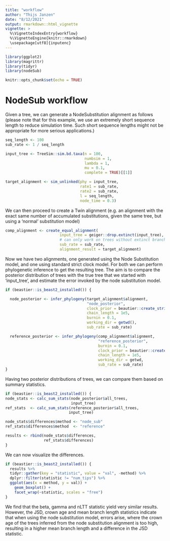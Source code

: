 ```yaml
---
title: "workflow"
author: "Thijs Janzen"
date: "8/12/2021"
output: rmarkdown::html_vignette
vignette: >
  %\VignetteIndexEntry{workflow}
  %\VignetteEngine{knitr::rmarkdown}
  \usepackage[utf8]{inputenc}
---
```


```r
library(ggplot2)
library(magrittr)
library(tidyr)
library(nodeSub)

knitr::opts_chunk$set(echo = TRUE)
```

# NodeSub workflow

Given a tree, we can generate a NodeSubstitution alignment as follows (please note that for this example, we use an extremely short sequence length to reduce simulation time. Such short sequence lengths might not be appropriate for more serious applications.)

```r
seq_length <- 100
sub_rate <- 1 / seq_length

input_tree <- TreeSim::sim.bd.taxa(n = 100,
                                   numbsim = 1,
                                   lambda = 1,
                                   mu = 0.1,
                                   complete = TRUE)[[1]]

target_alignment <- sim_unlinked(phy = input_tree,
                                 rate1 = sub_rate,
                                 rate2 = sub_rate,
                                 l = seq_length,
                                 node_time = 0.3)
```

We can then proceed to create a Twin alignment (e.g. an alignment with the exact same number of accumulated substitutions, given the same tree, but using a 'normal' substitution model)

```r
comp_alignment <- create_equal_alignment(
                        input_tree = geiger::drop.extinct(input_tree),
                        # can only work on trees without extinct branches
                        sub_rate = sub_rate,
                        alignment_result = target_alignment)
```
Now we have two alignments, one generated using the Node Substitution model, and one using standard strict clock model. For both we can perform phylogenetic inference to get the resulting tree. The aim is to compare the posterior distribution of trees with the true tree that we started with 'input_tree', and estimate the error invoked by the node substitution model.

```r

if (beastier::is_beast2_installed()) {

  node_posterior <- infer_phylogeny(target_alignment$alignment,
                                    "node_posterior",
                                    clock_prior = beautier::create_strict_clock_model(clock_rate_param =    beautier::create_clock_rate_param(value = sub_rate)),
                                    chain_length = 1e5,
                                    burnin = 0.1,
                                    working_dir = getwd(),
                                    sub_rate = sub_rate)

  reference_posterior <- infer_phylogeny(comp_alignment$alignment,
                                         "reference_posterior",
                                         burnin = 0.1,
                                         clock_prior = beautier::create_strict_clock_model(clock_rate_param = beautier::create_clock_rate_param(value = comp_alignment$adjusted_rate)),
                                         chain_length = 1e5,
                                         working_dir = getwd,
                                         sub_rate = sub_rate)
}
```

Having two posterior distributions of trees, we can compare them based on 
summary statistics.

```r
if (beastier::is_beast2_installed()) {
node_stats <- calc_sum_stats(node_posterior$all_trees,
                             input_tree)
ref_stats  <- calc_sum_stats(reference_posterior$all_trees,
                            input_tree)

node_stats$differences$method <- "node_sub"
ref_stats$differences$method  <- "reference"

results <- rbind(node_stats$differences,
                 ref_stats$differences)
}
```

We can now visualize the differences. 
```r
if (beastier::is_beast2_installed()) {
  results %>%
  tidyr::gather(key = "statistic", value = "val", -method) %>%
  dplyr::filter(statistic != "num_tips") %>%
  ggplot(aes(x = method, y = val)) +
    geom_boxplot() +
    facet_wrap(~statistic, scales = "free")
}
```

We find that the beta, gamma and nLTT statistic yield very similar results. 
However, the JSD, crown age and mean branch length statistics indicate that when
using the node substitution model, errors arise, where the crown age of the trees
inferred from the node substitution alignment is too high, resulting in a higher
mean branch length and a difference in the JSD statistic.
